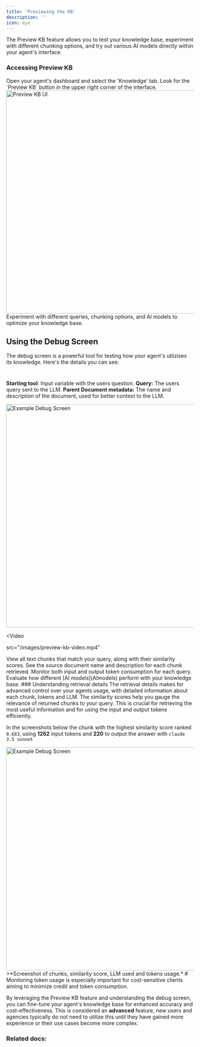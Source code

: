 ```yaml
---
title: 'Previewing the KB'
description: ''
icon: eye
---
```



  The Preview KB feature allows you to test your knowledge base, experiment with different chunking options, and try out various AI models directly within your agent's interface.

### Accessing Preview KB
<Steps>
  <Step title="Navigate to Knowledge Tab">
    Open your agent's dashboard and select the 'Knowledge' tab.
  </Step>
  <Step title="Locate Preview KB">
    Look for the `Preview KB` button in the upper right corner of the interface.
  </Step>
</Steps>
<Card title="Preview KB User-Interface" icon="eye">
  <img className="rounded-md" src="/images/preview-kb-ui-shots.png" width="600" alt="Preview KB UI"/>
</Card>
<Note>
  Experiment with different queries, chunking options, and AI models to optimize your knowledge base.
</Note>

## Using the Debug Screen




The debug screen is a powerful tool for testing how your agent's utlizises its knowledge. Here's the details you can see:
#
<Accordion title="Sample Debug Screen">

**Starting tool**: Input variable with the users question.    **Query:** The users query sent to the LLM.
**Parent Document metadata:** The name and description of the document, used for better context to the LLM.



  <img className="rounded-md" src="/images/example-kb-retrieved-chunks-shots.png" width="600" alt="Example Debug Screen"/>
</Accordion>

<Video

src="/images/preview-kb-video.mp4"

></Video>


<CardGroup cols={2}>
  <Card title="Returned Chunks" icon="puzzle-piece">
    View all text chunks that match your query, along with their similarity scores.
  </Card>
  <Card title="Document Information" icon="file-lines">
    See the source document name and description for each chunk retrieved.
  </Card>
  <Card title="Token Usage" icon="calculator">
    Monitor both input and output token consumption for each query.
  </Card>
  <Card title="Model Performance" icon="chart-line">
    Evaluate how different [AI models](AImodels) perform with your knowledge base.
  </Card>
</CardGroup>
### Understanding retrieval details
The retrieval details makes for advanced control over your agents usage, with detailed information about each chunk, tokens and LLM. The <Tooltip tip="A similarity score measures how closely a chunk of text matches your query. Higher scores indicate greater relevance.">similarity scores</Tooltip> help you gauge the relevance of returned chunks to your query. This is crucial for retrieving the most useful information and for using the <Tooltip tip="The combined tokens from your query and the relevant chunks retrieved from the knowledge base.">input</Tooltip> and <Tooltip tip="The number of tokens generated by the model in its response. These represent the model's answer based on the input context.">output</Tooltip> tokens efficiently. 

In the screenshots below the chunk with the highest similarity score ranked `0.683`, using **1262** input tokens and **220** to output the answer with `claude 3.5 sonnet` 

<img className="rounded-md" src="/images/kb-retreival-details-shots.png" width="600" alt="Example Debug Screen"/>
>*Screenshot of chunks, similarity score, LLM used and tokens usage.*
#
<Tip>
  Monitoring token usage is especially important for cost-sensitive clients aiming to minimize credit and token consumption.
</Tip>

By leveraging the Preview KB feature and understanding the debug screen, you can fine-tune your agent's knowledge base for enhanced accuracy and cost-effectiveness. This is considered an **advanced** feature, new users and agencies typically do not need to utilize this until they have gained more experience or their use cases become more complex.



### Related docs:


<CardGroup cols={2}>
  <Card title="Adding data" icon="file-circle-plus" href="/agent-creation/knowledgebase/adding-data/direct-text-entry">
    
  </Card>

  <Card title="Adjusting KB settings" icon="gear" href="/agent-creation/knowledgebase/adjusting-kb-settings">
    
  </Card>
  
  <Card title="Structuring KB documents" icon="file" href="/agent-creation/knowledgebase/structuring-kb-documents">
    
  </Card>

  <Card title="What is the knowledgebase?" icon="brain" href="/agent-creation/knowledgebase/about-the-knowledgebase">
    
  </Card>
</CardGroup>